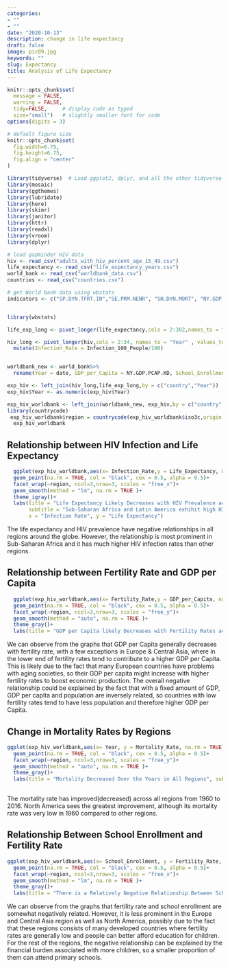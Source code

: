 ```yaml
---
categories:
- ""
- ""
date: "2020-10-13"
description: change in life expectancy
draft: false
image: pic09.jpg
keywords: ""
slug: Expectancy
title: Analysis of Life Expectancy
---
```


```r
knitr::opts_chunk$set(
  message = FALSE, 
  warning = FALSE, 
  tidy=FALSE,     # display code as typed
  size="small")   # slightly smaller font for code
options(digits = 3)

# default figure size
knitr::opts_chunk$set(
  fig.width=6.75, 
  fig.height=6.75,
  fig.align = "center"
)
```


```r
library(tidyverse)  # Load ggplot2, dplyr, and all the other tidyverse packages
library(mosaic)
library(ggthemes)
library(lubridate)
library(here)
library(skimr)
library(janitor)
library(httr)
library(readxl)
library(vroom)
library(dplyr)
```

```r

# load gapminder HIV data
hiv <- read_csv("adults_with_hiv_percent_age_15_49.csv")
life_expectancy <- read_csv("life_expectancy_years.csv")
world_bank <- read_csv("worldbank_data.csv")
countries <- read_csv("countries.csv")

# get World bank data using wbstats
indicators <- c("SP.DYN.TFRT.IN","SE.PRM.NENR", "SH.DYN.MORT", "NY.GDP.PCAP.KD")


library(wbstats)

```

```r

life_exp_long <- pivot_longer(life_expectancy,cols = 2:302,names_to = "Year", values_to = "Life_Expectancy")

hiv_long <- pivot_longer(hiv,cols = 2:34, names_to = "Year" , values_to = "Infection_100_People") %>%
  mutate(Infection_Rate = Infection_100_People/100)


worldbank_new <- world_bank%>%
  rename(Year = date, GDP_per_Capita = NY.GDP.PCAP.KD, School_Enrollment = SE.PRM.NENR, Mortality_Rate = SH.DYN.MORT, Fertility_Rate = SP.DYN.TFRT.IN)

exp_hiv <- left_join(hiv_long,life_exp_long,by = c("country","Year"))
exp_hiv$Year <- as.numeric(exp_hiv$Year)

exp_hiv_worldbank <- left_join(worldbank_new, exp_hiv,by = c("country","Year"), na.rm = TRUE)
library(countrycode)
 exp_hiv_worldbank$region = countrycode(exp_hiv_worldbank$iso3c,origin = "iso3c", destination = "region")
  exp_hiv_worldbank


```

## Relationship between HIV Infection and Life Expectancy
```r
  ggplot(exp_hiv_worldbank,aes(x= Infection_Rate,y = Life_Expectancy, na.rm = TRUE))+
  geom_point(na.rm = TRUE, col = "black", cex = 0.5, alpha = 0.5)+
  facet_wrap(~region, ncol=3,nrow=3, scales = "free_x")+
  geom_smooth(method = "lm", na.rm = TRUE )+
  theme_igray()+
  labs(title = "Life Expectancy Likely Decreases with HIV Prevalence across Regions", 
       subtitle = "Sub-Saharan Africa and Latin America exhihit high HIV Infections", 
       x = "Infection Rate", y = "Life Expectancy")

```
The life expectancy and HIV prevalence have negative relationships in all regions around the globe. However, the relationship is most prominent in Sub-Saharan Africa and it has much higher HIV infection rates than other regions.

## Relationship between Fertility Rate and GDP per Capita
```r
  ggplot(exp_hiv_worldbank,aes(x= Fertility_Rate,y = GDP_per_Capita, na.rm = TRUE))+
  geom_point(na.rm = TRUE, col = "black", cex = 0.5, alpha = 0.5)+
  facet_wrap(~region, ncol=3,nrow=3, scales = "free_y")+
  geom_smooth(method = "auto", na.rm = TRUE )+
  theme_gray()+
  labs(title = "GDP per Capita likely Decreases with Fertility Rates across Regions", subtitle = "GDP per Capita have large variations within regions, however", x = "Fertility Rate", y = "GDP per Capita")

```
We can observe from the graphs that GDP per Capita generally decreases with fertility rate, with a few exceptions in Europe & Central Asia, where in the lower end of fertility rates tend to contribute to a higher GDP per Capita. This is likely due to the fact that many European countries have problems with aging societies, so their GDP per capita might increase with higher fertility rates to boost economic production. The overall negative relationship could be explained by the fact that with a fixed amount of GDP, GDP per capita and population are inversely related, so countries with low fertility rates tend to have less population and therefore higher GDP per Capita. 



## Change in Mortality Rates by Regions

```r
  
ggplot(exp_hiv_worldbank,aes(x= Year, y = Mortality_Rate, na.rm = TRUE))+
  geom_point(na.rm = TRUE, col = "black", cex = 0.5, alpha = 0.5)+
  facet_wrap(~region, ncol=3,nrow=3, scales = "free_y")+
  geom_smooth(method = "auto", na.rm = TRUE )+
  theme_gray()+
  labs(title = "Mortality Decreased Over the Years in All Regions", subtitle = "North America sees the fastest improvement", x = "Year", y = "Mortality Rate")
  

```
The mortality rate has improved(decreased) across all regions from 1960 to 2016. North America sees the greatest improvement, although its mortality rate was very low in 1960 compared to other regions. 

## Relationship Between School Enrollment and Fertility Rate

```r
ggplot(exp_hiv_worldbank,aes(x= School_Enrollment, y = Fertility_Rate, na.rm = TRUE))+
  geom_point(na.rm = TRUE, col = "black", cex = 0.5, alpha = 0.5)+
  facet_wrap(~region, ncol=3,nrow=3, scales = "free_x")+
  geom_smooth(method = "lm", na.rm = TRUE )+
  theme_gray()+
  labs(title = "There is a Relatively Negative Relationship Between School Enrollment and Fertility Rate", subtitle = "The Relationship is Less Prominent in Europe and Central Asia", x = "School Enrollment", y = "Fertility Rate")
```
We can observe from the graphs that fertility rate and school enrollment are somewhat negatively related. However, it is less prominent in the Europe and Central Asia region as well as North America, possibly due to the fact that these regions consists of many developed countries where fertility rates are generally low and people can better afford education for children. For the rest of the regions, the negative relationship can be explained by the financial burden associated with more children, so a smaller proportion of them can attend primary schools.